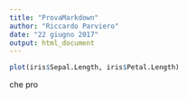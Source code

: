 ```yaml
---
title: "ProvaMarkdown"
author: "Riccardo Parviero"
date: "22 giugno 2017"
output: html_document
---
```


```r
plot(iris$Sepal.Length, iris$Petal.Length)
```
che pro